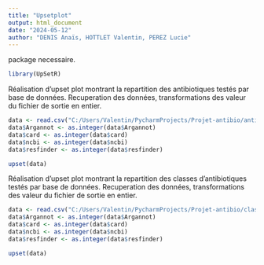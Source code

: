 ```yaml
---
title: "Upsetplot"
output: html_document
date: "2024-05-12"
author: "DENIS Anaïs, HOTTLET Valentin, PEREZ Lucie"
---
```


package necessaire.
```r
library(UpSetR)
```


Réalisation d'upset plot montrant la repartition des antibiotiques testés par base de données.
Recuperation des données, transformations des valeur du fichier de sortie en entier. 
```r
data <- read.csv("C:/Users/Valentin/PycharmProjects/Projet-antibio/antibiotiques_db.csv")
data$Argannot <- as.integer(data$Argannot)
data$card <- as.integer(data$card)
data$ncbi <- as.integer(data$ncbi)
data$resfinder <- as.integer(data$resfinder)

upset(data)
```


Réalisation d'upset plot montrant la repartition des classes d'antibiotiques testés par base de données.
Recuperation des données, transformations des valeur du fichier de sortie en entier. 
```r
data <- read.csv("C:/Users/Valentin/PycharmProjects/Projet-antibio/class_db.csv")
data$Argannot <- as.integer(data$Argannot)
data$card <- as.integer(data$card)
data$ncbi <- as.integer(data$ncbi)
data$resfinder <- as.integer(data$resfinder)

upset(data)
```